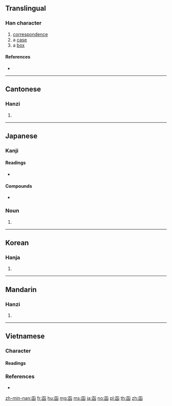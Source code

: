{{also|凾}}
==Translingual==

===Han character===
{{Han char|rn=17|rad=凵|as=06|sn=8|four=10772|canj=UNE,NUE}}

# [[correspondence]]
# a [[case]]
# a [[box]]

====References====
* {{Han ref|kx=0135.160|dkj=01826|dj=0303.100|hdz=10309.090|uh=51FD|ud=20989|bh=A8E7|bd=43239}}

----

==Cantonese==

===Hanzi===
{{yue-hanzi|jyut=haam4|y=haam4}}

# {{defn|lang=yue|sort=凵06}}

----

==Japanese==

===Kanji===
{{ja-kanji|grade=|rs=凵06}}

====Readings====
* {{ja-readings|goon=[[ごん]] (gon)|kanon=[[かん]] (kan)|kun=[[いれる]] (ireru), [[はこ]] (hako)}}

====Compounds====
{{ja-kanjitab|はこ|yomi=k}}
* {{l|ja|函館|tr=[[はこだて]], Hakodate}}

===Noun===
{{ja-noun|はこ}}

# {{alternative spelling of|箱|lang=ja}}

----

==Korean==

===Hanja===
{{ko-hanja|hangeul=함|rv=ham|mr=ham}}

# {{defn|lang=ko|sort=凵06}}

----

==Mandarin==

===Hanzi===
{{cmn-hanzi|pin=[[hán]] ([[han2]])|wg=han<sup>2</sup>}}

# {{defn|lang=cmn|sort=凵06}}

----

==Vietnamese==

===Character===

====Readings====
{{vi-readings|hv=hàm|nom=hòm, hàm|sort=凵06}}

===References===
* {{R:WinVNKey:Lê Sơn Thanh}}

[[zh-min-nan:函]]
[[fr:函]]
[[hu:函]]
[[mg:函]]
[[ms:函]]
[[ja:函]]
[[no:函]]
[[pl:函]]
[[th:函]]
[[zh:函]]